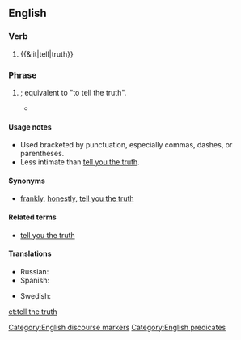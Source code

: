 ==English==

===Verb===
{{head|en|verb|head=[[tell]] [[the]] [[truth]]}}

# {{&lit|tell|truth}}

===Phrase===
{{head|en|phrase|head=[[tell]] [[the]] [[truth]]}}

# {{context|idiomatic|informal}} {{non-gloss definition|Used to positively assert the frank honesty of an associated statement of set of statements}}; equivalent to "to tell the truth".
#* {{quote-book|year=1991|title=Bicycling Through Space and Time|author=Mike Sirota|passage=Then it sneezed. Considering what it was smelling, that was no surprise. '''Tell the truth''', I'd gotten so used to the jof jof dung that I didn't notice it anymore.}}

====Usage notes====
* Used bracketed by punctuation, especially commas, dashes, or parentheses.
* Less intimate than [[tell you the truth]].

====Synonyms====
* {{sense|asserting frank honesty of statement}} [[frankly]], [[honestly]], [[tell you the truth]]

====Related terms====
* [[tell you the truth]]

====Translations====
{{trans-top|asserting frank honest of associated statement}}
* Russian: {{t-|ru|честно говоря|sc=Cyrl|tr=čéstno govorjá|alt=че́стно говоря́}}
* Spanish: {{t-|es|decir la verdad}}
{{trans-mid}}
* Swedish: {{t-|sv|ärligt talat}}
{{trans-bottom}}

[[Category:English discourse markers]]
[[Category:English predicates]]

[[et:tell the truth]]